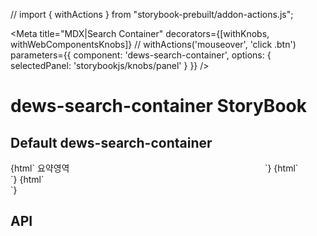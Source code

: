 // import { withActions } from "storybook-prebuilt/addon-actions.js";

<Meta
  title="MDX|Search Container"
  decorators={[withKnobs, withWebComponentsKnobs]} // withActions('mouseover', 'click .btn')
  parameters={{ component: 'dews-search-container', options: { selectedPanel: 'storybookjs/knobs/panel' } }}
/>

<!-- 아래는 Doc 부분 -->
# dews-search-container StoryBook

## Default dews-search-container
<Preview>
  <Story name="search-container width360" height="500px">
    {html`
    <div style='width: 360px;display: inline-block'>
        <dews-box title='box'>
             <dews-search-container title='Search-Container'>
                <container-button data-set data-reset data-capture>
                    <dews-button></dews-button>
                </container-button>
                <container-summary>
                    요약영역
                </container-summary>
                <container-content>
                    <dews-textbox  title='TextBox'></dews-textbox>
                    <dews-datepicker title='DatePicker'></dews-datepicker>
                    <dews-dropdownlist title='DropDown'></dews-dropdownlist>
                    <dews-codepicker title='CodePicker'></dews-codepicker>
                    <dews-dropdownlist title='DropDown'></dews-dropdownlist>
                    <dews-codepicker title='CodePicker'></dews-codepicker>
                    <dews-textbox  title='TextBox'></dews-textbox>
                </container-content>
            </dews-search-container>
        </dews-box>
    </div>
    `}
  </Story>
    <Story name="search-container width720" height="500px">
        {html`
    <div style='width: 720px'>
        <dews-box title='box'>
             <dews-search-container title='Search-Container' set capture split>
                    <dews-textbox  title='TextBox'></dews-textbox>
                    <dews-datepicker title='DatePicker'></dews-datepicker>
                    <dews-dropdownlist title='DropDown'></dews-dropdownlist>
                    <dews-codepicker title='CodePicker'></dews-codepicker>
                    <dews-dropdownlist title='DropDown'></dews-dropdownlist>
                    <dews-codepicker title='CodePicker'></dews-codepicker>
                    <dews-textbox  title='TextBox'></dews-textbox>
            </dews-search-container>
        </dews-box>
    </div>
    `}
    </Story>
    <Story name="search-container width1280" height="500px">
        {html`
    <div style='width: 1280px'>
       <dews-box title='box'>
             <dews-search-container title='Search-Container' set capture split>
                    <dews-textbox  title='TextBox'></dews-textbox>
                    <dews-datepicker title='DatePicker'></dews-datepicker>
                    <dews-dropdownlist title='DropDown'></dews-dropdownlist>
                    <dews-codepicker title='CodePicker'></dews-codepicker>
                    <dews-dropdownlist title='DropDown'></dews-dropdownlist>
                    <dews-codepicker title='CodePicker'></dews-codepicker>
                    <dews-textbox  title='TextBox'></dews-textbox>
            </dews-search-container>
        </dews-box>
    </div>
    `}
    </Story>
</Preview>



## API

<Props of="dews-search-container" />
